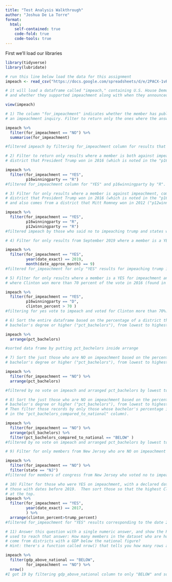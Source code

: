 ```yaml
---
title: "Test Analysis Walkthrough"
author: "Joshua De La Torre"
format:
  html:
    self-contained: true
    code-fold: true
    code-tools: true
---
```


First we'll load our libraries

```r
library(tidyverse)
library(lubridate)
```


```r
# run this line below load the data for this assignment
impeach <- read_csv("https://docs.google.com/spreadsheets/d/e/2PACX-1vRh8d5JaDqBtByzNw2JZF3idaACobDhhk-p7chJoktA0HawELHFOvjQOqCpzGA4MGONvPlR7GASqW-K/pub?gid=1765341510&single=true&output=csv")

# it will load a dataframe called "impeach," containing U.S. House Democrats
# and whether they supported impeachment along with when they announced such support

view(impeach)
```


```r
# 1) The column "for_impeachment" indicates whether the member has publicly called for
# an impeachment inquiry. Filter to return only the ones where the answer is NO.    

impeach %>% 
  filter(for_impeachment == "NO") %>%
  summarise(for_impeachment)

#filtered impeach by filtering for_impeachment column for results that only showed "No"
```


```r
# 2) Filter to return only results where a member is both against impeachment, and comes from a 
# district that President Trump won in 2016 (which is noted in the "p16winningparty" column)

impeach %>% 
  filter(for_impeachment == "YES",
         p16winningparty == "R")
#filtered for_impeachment column for "YES" and p16winningparty by "R".
```


```r
# 3) Filter for only results where a member is against impeachment, comes from a 
# district that President Trump won in 2016 (which is noted in the "p16winningparty" column),
# and also comes from a district that Mitt Romney won in 2012 ("p12winningparty").

impeach %>% 
  filter(for_impeachment == "YES",
         p16winningparty == "R",
         p12winningparty == "R")
#filtered impeach by those who said no to impeaching trump and states who voted trump in 2016 and Romney in 2012
```


```r
# 4) Filter for only results from September 2019 where a member is a YES for impeachment. 

impeach %>% 
  filter(for_impeachment == "YES",
         year(date_exact) == 2019,
         month(date_approx_month) == 9)
#filtered for_impeachment for only "YES" results for impeaching trump in September 2019 by sorting for the year 2019 and the month September
```


```r
# 5) Filter for only results where a member is a YES for impeachment and is from a district
# where Clinton won more than 70 percent of the vote in 2016 (found in column "clinton_percent")

impeach %>% 
  filter(for_impeachment == "YES",
         p16winningparty == "D",
         clinton_percent > 70 )
#filtering for yes vote to impeach and voted for Clinton more than 70%.
```


```r
# 6) Sort the entire dataframe based on the percentage of a district that has a 
# bachelor's degree or higher ("pct_bachelors"), from lowest to highest

impeach %>% 
  arrange(pct_bachelors)

#sorted data frame by putting pct_bachelors inside arrange
```


```r
# 7) Sort the just those who are NO on impeachment based on the percentage of a district that has a 
# bachelor's degree or higher ("pct_bachelors"), from lowest to highest

impeach %>% 
  filter(for_impeachment == "NO") %>% 
  arrange(pct_bachelors)

#filtered by no vote on impeach and arranged pct_bachelors by lowest to highest
```


```r
# 8) Sort the just those who are NO on impeachment based on the percentage of a district that has a 
# bachelor's degree or higher ("pct_bachelors"), from lowest to highest.
# Then filter those records by only those whose bachelor's percentage is below the national average (found
# in the "pct_bachelors_compared_to_national" column).

impeach %>% 
  filter(for_impeachment == "NO") %>% 
  arrange(pct_bachelors) %>% 
  filter(pct_bachelors_compared_to_national == "BELOW" )
#filtered by no vote on impeach and arranged pct_bachelors by lowest to highest then filtered againt for bachelors degrees lower than national average
```


```r
# 9) Filter for only members from New Jersey who are NO on impeachment

impeach %>% 
  filter(for_impeachment == "NO") %>% 
  filter(state == "NJ")
#filtered for members of congress from New Jersey who voted no to impeachment by limiting for_impeachment to "NO" results corresponding to the state of New Jersey.
```


```r
# 10) Filter for those who were YES on impeachment, with a declared date prior to 2019. So only
# those with dates before 2019.  Then sort those so that the highest Clinton vote percentages are 
# at the top.   
impeach %>% 
  filter(for_impeachment == "YES",
         year(date_exact) == 2017,
         ) %>%
  arrange(clinton_percent>trump_percent)
#filtered for_impeachment for "YES" results corresponding to the date 2017 arranged to those who voted for Clinton agaisnt Trump.
```


```r
# 11) Answer this question with a single numeric answer, and show the R code you
# used to reach that answer: How many members in the dataset who are holdouts on impeachment
# come from districts with a GDP below the national figure?
# Hint: there's a function called nrow() that tells you how many rows are in a dataframe

impeach %>% 
  filter(gdp_above_national == "BELOW",
         for_impeachment == "NO") %>% 
  nrow()
#I got 19 by filtering gdp_above_national column to only "BELOW" and sorting for "no" to impeaching trump in for_impeachment column.

```
